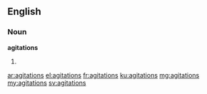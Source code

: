 ==English==

===Noun===
'''agitations'''

# {{plural of|agitation}}

[[ar:agitations]]
[[el:agitations]]
[[fr:agitations]]
[[ku:agitations]]
[[mg:agitations]]
[[my:agitations]]
[[sv:agitations]]
